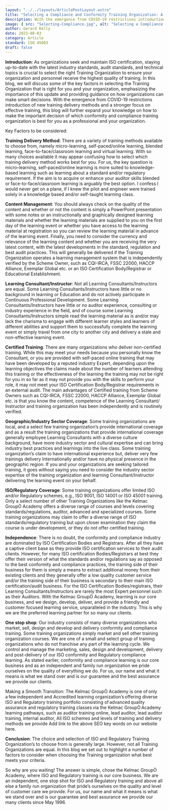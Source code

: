 ```yaml
---
layout: "../../layouts/ArticlePostLayout.astro"
title: "Selecting a Compliance and Conformity Training Organization: A Guide for Conformity and Compliance Professionals and Industry "
description: With the emergence from COVID-19 restrictions introduction of new training delivery methods and a stronger focus on effective training, this blog will further expand your knowledge on how to make the important decision of which conformity and compliance training organization is best for you as a professional and your organization.  
image: { src: "Selecting-Compliance.jpg", alt: "Selecting a Compliance and Conformity Training Organization" }
author: Gerard Kelly
date: 2023-08-03
category: Article
standard: ISO 45003
draft: false
---
```

**Introduction**: As organizations seek and maintain ISO certification, staying up-to-date with the latest industry standards, audit standards, and technical topics is crucial to select the right Training Organization to ensure your organization and personnel receive the highest quality of training. In this blog, we will discuss some of the key factors in selecting the Training Organization that is right for you and your organization, emphasizing the importance of this update and providing guidance on how organizations can make smart decisions. With the emergence from COVID-19 restrictions introduction of new training delivery methods and a stronger focus on effective training, this blog will further expand your knowledge on how to make the important decision of which conformity and compliance training organization is best for you as a professional and your organization.  

Key Factors to be considered:  

**Training Delivery Method**: There are a variety of training methods available to choose from, namely micro-learning, self-paced/online learning, blended learning, face-to-face/classroom learning and virtual learning.  With so many choices available it may appear confusing how to select which training delivery method works best for you.  For us, the key question is micro-learning, self-paced/online learning is more suited to knowledge-based learning such as learning about a standard and/or regulatory requirement.  If the aim is to acquire or enhance your auditor skills blended or face-to-face/classroom learning is arguably the best option.  I confess I would never get on a plane, if I knew the pilot and engineer were trained solely in a knowledge based and/or self-taught learning class.   

**Content Management**: You should always check on the quality of the content and whether or not the content is simply a PowerPoint presentation with some notes or an instructionally and graphically designed learning materials and whether the learning materials are supplied to you on the first day of the learning event or whether you have access to the learning material at registration so you can review the learning material in advance of the learning event.  Finally, you need to consider the currency and relevance of the learning content and whether you are receiving the very latest content, with the latest developments in the standard, regulation and best audit practices.  This will generally be delivered if the Training Organization operates a learning management system that is independently verified by the Scheme Owner, such as CQI-IRCA, FSSC 22000, HACCP Alliance, Exemplar Global etc. or an ISO Certification Body/Registrar or Educational Establishment.  

**Learning Consultant/Instructor**: Not all Learning Consultants/Instructors are equal.  Some Learning Consultants/Instructors have little or no background in learning or Education and do not actively participate in Continuous Professional Development.  Some Learning Consultants/Instructors have little or no auditor experience, consulting or industry experience in the field, and of course some Learning Consultants/Instructors simple read the learning material as is and/or may lack the charisma to engage with different learner styles and learners of different abilities and support them to successfully complete the learning event or simply travel from one city to another city and delivery a stale and non-effective learning event.  

**Certified Training**: There are many organizations who deliver non-certified training.  While this may meet your needs because you personally know the Consultant, or you are provided with self-paced online training that may have been developed by a reputed industry Expert, depending upon the learning objectives the claims made about the number of learners attending this training or the effectiveness of the learning the training may not be right for you in so far as it may not provide you with the skills to perform your role, it may not meet your ISO Certification Body/Registrar requirements in an external audit.  The main advantages of Certified training from Scheme Owners such as CQI-IRCA, FSSC 22000, HACCP Alliance, Exemplar Global etc. is that you know the content, competence of the Learning Consultant/ Instructor and training organization has been independently and is routinely verified.  

**Geographic/Industry Sector Coverage**: Some training organizations are local, and a select few training organization’s provide international coverage and as a result the training organizations that provide international coverage generally employee Learning Consultants with a diverse culture background, have more industry sector and cultural expertise and can bring industry best practices and learnings into the live class.  Some training organization’s claim to have international experience but, deliver very few trainings delivery Internationally and/or have no physical presence in the geographic region.  If you and your organizations are seeking tailored training, it goes without saying you need to consider the industry sector expertise of the training organization and learning Consultant/Instructor delivering the learning event on your behalf.  

**ISO/Regulatory Coverage**: Some training organizations offer limited ISO and/or Regulatory schemes, e.g., ISO 9001, ISO 14001 or ISO 45001 training.  Only a select number of other Training Organizations like the Kelmac GroupÒ Academy offers a diverse range of courses and levels covering standards/regulations, auditor, advanced and specialized courses.  Some training organizations may claim to offer a diverse range of ISO standards/regulatory training but upon closer examination they claim the course is under development, or they do not offer certified training.  

**Independence**: There is no doubt, the conformity and compliance industry are dominated by ISO Certification Bodies and Registrars.  After all they have a captive client base as they provide ISO certification services to their audit clients.  However, for many ISO certification Bodies/Registrars at best they offer their version of what the standards and/or regulations say as opposed to the best conformity and compliance practices, the training side of their business for them is simply a means to extract additional money from their existing clients and they generally offer a low quality customer service and/or the training side of their business is secondary to their main ISO certification/audit business.  For the ISO Certification Bodies/registrars, their Learning Consultants/Instructors are rarely the most Expert personnel such as their Auditors.  With the Kelmac GroupÒ Academy, learning is our core business, and we design, develop, deliver, and provide a friendly and customer focused learning service, unparalleled in the industry.  This is why we are the preferred learning partner for so many our clients.   

**One stop shop**:  Our industry consists of many diverse organizations who market, sell, design and develop and delivery conformity and compliance training.  Some training organizations simply market and sell other training organization courses.  We are one of a small and select group of training organizations who do not franchise any part of the learning cycle.  We control and manage the marketing, sales, design and development, delivery and post-delivery of our ISO conformity and Regulatory compliance learning.  As stated earlier, conformity and compliance learning is our core business and as an independent and family run organization we pride ourselves on the quality of everything we do.  For us, our name and what it means is what we stand over and is our guarantee and the best assurance we provide our clients.  

Making a Smooth Transition: The Kelmac GroupÒ Academy is one of only a few independent and Accredited learning organization’s offering diverse ISO and Regulatory training portfolio consisting of advanced quality assurance and regulatory training classes via the Kelmac GroupÒ Academy learning pathways, such as auditor training online, lead auditor, lead auditor training, internal auditor,  All ISO schemes and levels of training and delivery methods we provide Add link to the above SEO key words on our website here.  

**Conclusion**: The choice and selection of ISO and Regulatory Training Organization’s to choose from is generally large.  However, not all Training Organizations are equal.  In this blog we set out to highlight a number of factors to consider when choosing the Training organization what best meets your criteria.   

So why are you waiting! The answer is simple, chose the Kelmac GroupÒ Academy, where ISO and Regulatory training is our core business.  We are an independent, one stop shot for ISO and Regulatory training and above all else a family run organization that pride’s ourselves on the quality and level of customer care we provide.  For us, our name and what it means is what we stand over and is our guarantee and best assurance we provide our many clients since May 1996.  